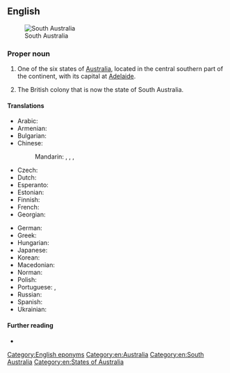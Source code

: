 ==English==
[[File:Whyalla location map in South Australia.PNG|thumb|South Australia]]

===Proper noun===
{{en-proper noun|head=[[south|South]] [[Australia]]}}

# One of the six states of [[Australia]], located in the central southern part of the continent, with its capital at [[Adelaide]].
# {{lb|en|historical|till 1901}} The British colony that is now the state of South Australia.

====Translations====
{{trans-top|state of Australia}}
* Arabic: {{t|ar|جُنُوب أُسْتْرَالِيَا|f}}
* Armenian: {{t|hy|Հարավային Ավստրալիա|sc=Armn}}
* Bulgarian: {{t|bg|Южна Австралия|f|tr=Júžna Avstrálija|sc=Cyrl}}
* Chinese:
*: Mandarin: {{t|cmn|南澳大利亞|sc=Hani}}, {{t|cmn|南澳大利亚|tr=Nán Àodàlìyà|sc=Hani}}, {{t|cmn|南澳洲|tr=Nán Àozhōu|sc=Hani}}, {{t+|cmn|南澳|tr=Nán Ào}}
* Czech: {{t|cs|Jižní Austrálie|f}}
* Dutch: {{t+|nl|Zuid-Australië}}
* Esperanto: {{t|eo|Suda Aŭstralio}}
* Estonian: {{t|et|Lõuna-Austraalia}}
* Finnish: {{t+|fi|Etelä-Australia}}
* French: {{t+|fr|Australie-Méridionale|f}}
* Georgian: {{t|ka|სამხრეთი ავსტრალია}}
{{trans-mid}}
* German: {{t|de|South Australia|n}}
* Greek: {{t|el|Νότια Αυστραλία|f}}
* Hungarian: {{t|hu|Dél-Ausztrália}}
* Japanese: {{t|ja|南オーストラリア|tr=Minami Ōsutoraria|sc=Jpan}}
* Korean: {{t|ko|사우스오스트레일리아|tr=Sauseu-Oseuteureillia}}
* Macedonian: {{t|mk|Јужна Австралија|f|tr=Júžna Avstrálija}}
* Norman: {{t|nrf|Australie Méridionale|f}}
* Polish: {{t|pl|Australia Południowa|f}}
* Portuguese: {{t|pt|Austrália do Sul|f}}, {{t|pt|Austrália Meridional|f}}
* Russian: {{t|ru|Ю́жная Австра́лия|f}}
* Spanish: {{t|es|Australia Meridional|f}}
* Ukrainian: {{t|uk|Південна Австралія|f|tr=Pivdénna Avstrálija|sc=Cyrl}}
{{trans-bottom}}

====Further reading====
* {{pedialite}}

[[Category:English eponyms]]
[[Category:en:Australia]]
[[Category:en:South Australia]]
[[Category:en:States of Australia]]
